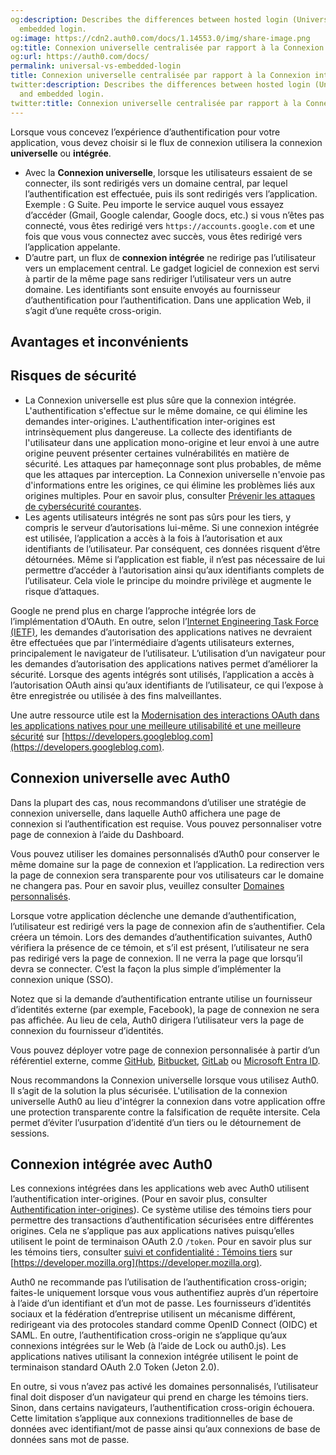 ```yaml
---
og:description: Describes the differences between hosted login (Universal Login) and
  embedded login.
og:image: https://cdn2.auth0.com/docs/1.14553.0/img/share-image.png
og:title: Connexion universelle centralisée par rapport à la Connexion intégrée
og:url: https://auth0.com/docs/
permalink: universal-vs-embedded-login
title: Connexion universelle centralisée par rapport à la Connexion intégrée
twitter:description: Describes the differences between hosted login (Universal Login)
  and embedded login.
twitter:title: Connexion universelle centralisée par rapport à la Connexion intégrée
---
```


Lorsque vous concevez l’expérience d’authentification pour votre application, vous devez choisir si le flux de connexion utilisera la connexion **universelle** ou **intégrée**.

* Avec la **Connexion universelle**, lorsque les utilisateurs essaient de se connecter, ils sont redirigés vers un domaine central, par lequel l’authentification est effectuée, puis ils sont redirigés vers l’application. Exemple : G Suite. Peu importe le service auquel vous essayez d’accéder (Gmail, Google calendar, Google docs, etc.) si vous n’êtes pas connecté, vous êtes redirigé vers `https://accounts.google.com` et une fois que vous vous connectez avec succès, vous êtes redirigé vers l’application appelante.
* D’autre part, un flux de **connexion intégrée** ne redirige pas l’utilisateur vers un emplacement central. Le gadget logiciel de connexion est servi à partir de la même page sans rediriger l’utilisateur vers un autre domaine. Les identifiants sont ensuite envoyés au fournisseur d’authentification pour l’authentification. Dans une application Web, il s’agit d’une requête cross-origin.

## Avantages et inconvénients



## Risques de sécurité

* La Connexion universelle est plus sûre que la connexion intégrée. L'authentification s'effectue sur le même domaine, ce qui élimine les demandes inter-origines. L'authentification inter-origines est intrinsèquement plus dangereuse. La collecte des identifiants de l'utilisateur dans une application mono-origine et leur envoi à une autre origine peuvent présenter certaines vulnérabilités en matière de sécurité. Les attaques par hameçonnage sont plus probables, de même que les attaques par interception. La Connexion universelle n'envoie pas d'informations entre les origines, ce qui élimine les problèmes liés aux origines multiples. Pour en savoir plus, consulter [Prévenir les attaques de cybersécurité courantes](/security/prevent-threats).
* Les agents utilisateurs intégrés ne sont pas sûrs pour les tiers, y compris le serveur d’autorisations lui-même. Si une connexion intégrée est utilisée, l’application a accès à la fois à l’autorisation et aux identifiants de l’utilisateur. Par conséquent, ces données risquent d’être détournées. Même si l’application est fiable, il n’est pas nécessaire de lui permettre d’accéder à l’autorisation ainsi qu’aux identifiants complets de l’utilisateur. Cela viole le principe du moindre privilège et augmente le risque d’attaques.

Google ne prend plus en charge l’approche intégrée lors de l’implémentation d’OAuth. En outre, selon l’[Internet Engineering Task Force (IETF)](https://www.ietf.org/), les demandes d’autorisation des applications natives ne devraient être effectuées que par l’intermédiaire d’agents utilisateurs externes, principalement le navigateur de l’utilisateur. L’utilisation d’un navigateur pour les demandes d’autorisation des applications natives permet d’améliorer la sécurité. Lorsque des agents intégrés sont utilisés, l’application a accès à l’autorisation OAuth ainsi qu’aux identifiants de l’utilisateur, ce qui l’expose à être enregistrée ou utilisée à des fins malveillantes.

Une autre ressource utile est la [Modernisation des interactions OAuth dans les applications natives pour une meilleure utilisabilité et une meilleure sécurité](https://developers.googleblog.com/2016/08/modernizing-oauth-interactions-in-native-apps.html) sur [https://developers.googleblog.com](https://developers.googleblog.com).

## Connexion universelle avec Auth0

Dans la plupart des cas, nous recommandons d’utiliser une stratégie de connexion universelle, dans laquelle Auth0 affichera une page de connexion si l’authentification est requise. Vous pouvez personnaliser votre page de connexion à l’aide du Dashboard.

Vous pouvez utiliser les domaines personnalisés d’Auth0 pour conserver le même domaine sur la page de connexion et l’application. La redirection vers la page de connexion sera transparente pour vos utilisateurs car le domaine ne changera pas. Pour en savoir plus, veuillez consulter [Domaines personnalisés](/custom-domains).

Lorsque votre application déclenche une demande d’authentification, l’utilisateur est redirigé vers la page de connexion afin de s’authentifier. Cela créera un témoin. Lors des demandes d’authentification suivantes, Auth0 vérifiera la présence de ce témoin, et s’il est présent, l’utilisateur ne sera pas redirigé vers la page de connexion. Il ne verra la page que lorsqu’il devra se connecter. C’est la façon la plus simple d’implémenter la connexion unique (SSO).

Notez que si la demande d’authentification entrante utilise un fournisseur d’identités externe (par exemple, Facebook), la page de connexion ne sera pas affichée. Au lieu de cela, Auth0 dirigera l’utilisateur vers la page de connexion du fournisseur d’identités.

Vous pouvez déployer votre page de connexion personnalisée à partir d’un référentiel externe, comme [GitHub](https://marketplace.auth0.com/integrations/github-actions), [Bitbucket](https://marketplace.auth0.com/integrations/bitbucket-pipeline), [GitLab](https://marketplace.auth0.com/integrations/gitlab-pipeline) ou [Microsoft Entra ID](https://marketplace.auth0.com/integrations/azure-pipeline).

Nous recommandons la Connexion universelle lorsque vous utilisez Auth0. Il s’agit de la solution la plus sécurisée. L'utilisation de la connexion universelle Auth0 au lieu d'intégrer la connexion dans votre application offre une protection transparente contre la falsification de requête intersite. Cela permet d’éviter l’usurpation d’identité d’un tiers ou le détournement de sessions.

## Connexion intégrée avec Auth0

Les connexions intégrées dans les applications web avec Auth0 utilisent l’authentification inter-origines.  (Pour en savoir plus, consulter [Authentification inter-origines](/login/cross-origin-authentication)). Ce système utilise des témoins tiers pour permettre des transactions d’authentification sécurisées entre différentes origines. Cela ne s’applique pas aux applications natives puisqu’elles utilisent le point de terminaison OAuth 2.0 `/token`. Pour en savoir plus sur les témoins tiers, consulter [suivi et confidentialité : Témoins tiers](https://developer.mozilla.org/en-US/docs/Web/HTTP/Cookies#Third-party_cookies) sur [https://developer.mozilla.org](https://developer.mozilla.org).

Auth0 ne recommande pas l’utilisation de l’authentification cross-origin; faites-le uniquement lorsque vous vous authentifiez auprès d’un répertoire à l’aide d’un identifiant et d’un mot de passe. Les fournisseurs d’identités sociaux et la fédération d’entreprise utilisent un mécanisme différent, redirigeant via des protocoles standard comme OpenID Connect (OIDC) et SAML. En outre, l’authentification cross-origin ne s’applique qu’aux connexions intégrées sur le Web (à l’aide de Lock ou auth0.js). Les applications natives utilisant la connexion intégrée utilisent le point de terminaison standard OAuth 2.0 Token (Jeton 2.0).

En outre, si vous n’avez pas activé les domaines personnalisés, l’utilisateur final doit disposer d’un navigateur qui prend en charge les témoins tiers. Sinon, dans certains navigateurs, l’authentification cross-origin échouera. Cette limitation s’applique aux connexions traditionnelles de base de données avec identifiant/mot de passe ainsi qu’aux connexions de base de données sans mot de passe.